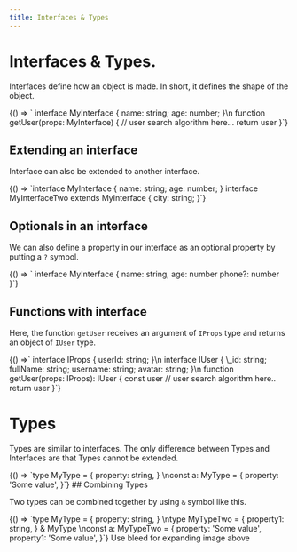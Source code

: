 ```yaml
---
title: Interfaces & Types
---
```



# Interfaces & Types.

Interfaces define how an object is made. In short, it defines the shape of the object.

<CodeSnippet language="tsx">
  {() => `
interface MyInterface {
  name: string;
  age: number;
}\n
function getUser(props: MyInterface) {
  // user search algorithm here...
  return user
}`}
</CodeSnippet>

## Extending an interface

Interface can also be extended to another interface.

<CodeSnippet language="tsx">
  {() => `interface MyInterface {
  name: string;
  age: number;
}
interface MyInterfaceTwo extends MyInterface {
  city: string;
}`}
</CodeSnippet>

## Optionals in an interface

We can also define a property in our interface as an optional property by putting a `?` symbol.

<CodeSnippet language="tsx">
  {() => `
interface MyInterface {
  name: string,
  age: number
  phone?: number
}`}
</CodeSnippet>

## Functions with interface

Here, the function `getUser` receives an argument of `IProps` type and returns an object of `IUser` type.

<CodeSnippet language="tsx">
  {() =>`
interface IProps {
  userId: string;
}\n
interface IUser {
  \_id: string;
  fullName: string;
  username: string;
  avatar: string;
}\n
function getUser(props: IProps): IUser {
  const user
  // user search algorithm here..
  return user
}`}

</CodeSnippet>

# Types

Types are similar to interfaces. The only difference between Types and Interfaces are that Types cannot be extended.

<CodeSnippet language="tsx">
  {() => `type MyType = {
  property: string,
}
\nconst a: MyType = {
  property: 'Some value',
}`}
</CodeSnippet>
## Combining Types

Two types can be combined together by using `&` symbol like this.

<CodeSnippet language="tsx">
  {() => `type MyType = {
  property: string,
}
\ntype MyTypeTwo = {
  property1: string,
} & MyType
\nconst a: MyTypeTwo = {
  property: 'Some value',
  property1: 'Some value',
}`}
</CodeSnippet>
Use bleed for expanding image above

